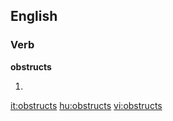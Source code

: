 ==English==

===Verb===
'''obstructs'''

# {{third-person singular of|[[obstruct]]}}

[[it:obstructs]]
[[hu:obstructs]]
[[vi:obstructs]]